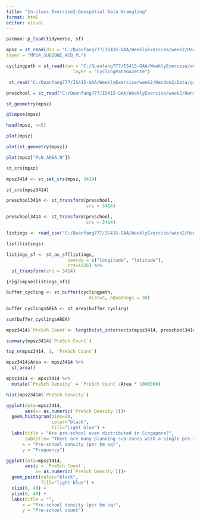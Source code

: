 ```yaml
---
title: "In-class Exercise2:Geospatial Data Wrangling"
format: html
editor: visual
---
```


```r
pacman::p_load(tidyverse, sf)
```

```r
mpsz = st_read(dsn = "C:/Quanfang777/IS415-GAA/WeeklyExercise/week2/Handon2/Data/geospatial",
layer = "MP14_SUBZONE_WEB_PL")
```

```r
cyclingpath = st_read(dsn = "C:/Quanfang777/IS415-GAA/WeeklyExercise/week2/Handon2/Data/geospatial", 
                         layer = "CyclingPathGazette")
```

```r
 st_read("C:/Quanfang777/IS415-GAA/WeeklyExercise/week2/Handon2/Data/geospatial/preschools-location.kml")
```

```r
preschool = st_read("C:/Quanfang777/IS415-GAA/WeeklyExercise/week2/Handon2/Data/geospatial/preschools-location.kml")
```

```r
st_geometry(mpsz)
```

```r
glimpse(mpsz)
```

```r
head(mpsz, n=5) 
```

```r
plot(mpsz)
```

```r
plot(st_geometry(mpsz))
```

```r
plot(mpsz["PLN_AREA_N"])
```

```r
st_crs(mpsz)
```

```r
mpsz3414 <- st_set_crs(mpsz, 3414)
```

```r
st_crs(mpsz3414)
```

```r
preschool3414 <- st_transform(preschool, 
                              crs = 3414)
```

```r
preschool3414 <- st_transform(preschool, 
                              crs = 3414)
```

```r
listings <- read_csv("C:/Quanfang777/IS415-GAA/WeeklyExercise/week2/Handon2/Data/aspatial/listings.csv")
```

```r
list(listings) 
```

```r
listings_sf <- st_as_sf(listings, 
                       coords = c("longitude", "latitude"),
                       crs=4326) %>%
  st_transform(crs = 3414)
```

``` {r}glimpse(listings_sf)}
```

```r
buffer_cycling <- st_buffer(cyclingpath, 
                               dist=5, nQuadSegs = 30)
```

```r
buffer_cycling$AREA <- st_area(buffer_cycling)
```

```r
sum(buffer_cycling$AREA)
```

```r
mpsz3414$`PreSch Count`<- lengths(st_intersects(mpsz3414, preschool3414))
```

```r
summary(mpsz3414$`PreSch Count`)
```

```r
top_n(mpsz3414, 1, `PreSch Count`)
```

```r
mpsz3414$Area <- mpsz3414 %>%
  st_area()
```

```r
mpsz3414 <- mpsz3414 %>%
  mutate(`PreSch Density` = `PreSch Count`/Area * 1000000)
```

```r
hist(mpsz3414$`PreSch Density`)
```

```r
ggplot(data=mpsz3414, 
       aes(x= as.numeric(`PreSch Density`)))+
  geom_histogram(bins=20, 
                 color="black", 
                 fill="light blue") +
  labs(title = "Are pre-school even distributed in Singapore?",
       subtitle= "There are many planning sub-zones with a single pre-school, on the other hand, \nthere are two planning sub-zones with at least 20 pre-schools",
      x = "Pre-school density (per km sq)",
      y = "Frequency")

```

```r
ggplot(data=mpsz3414, 
       aes(y = `PreSch Count`, 
           x= as.numeric(`PreSch Density`)))+
  geom_point(color="black", 
             fill="light blue") +
  xlim(0, 40) +
  ylim(0, 40) +
  labs(title = "",
      x = "Pre-school density (per km sq)",
      y = "Pre-school count")
```

```r

```

```r

```

```r

```

```r

```

```r

```

```r

```
